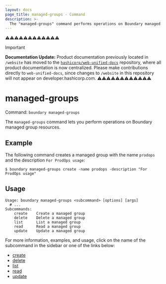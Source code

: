```yaml
---
layout: docs
page_title: managed-groups - Command
description: >-
  The "managed-groups" command performs operations on Boundary managed group resources. Managed groups represent collections of accounts.
---
```


⚠️⚠️⚠️⚠️⚠️⚠️⚠️⚠️⚠️⚠️⚠️⚠️
> [!IMPORTANT]  
> **Documentation Update:** Product documentation previously located in `/website` has moved to the [`hashicorp/web-unified-docs`](https://github.com/hashicorp/web-unified-docs) repository, where all product documentation is now centralized. Please make contributions directly to `web-unified-docs`, since changes to `/website` in this repository will not appear on developer.hashicorp.com.
⚠️⚠️⚠️⚠️⚠️⚠️⚠️⚠️⚠️⚠️⚠️⚠️

# managed-groups

Command: `boundary managed-groups`

The `managed-groups` command lets you perform operations on Boundary managed group resources.

## Example

The following command creates a managed group with the name `prodops` and the description `For ProdOps usage`:

```shell-session
$ boundary managed-groups create -name prodops -description "For ProdOps usage"
```

## Usage

<CodeBlockConfig hideClipboard>

```shell-session
Usage: boundary managed-groups <subcommand> [options] [args]
  # ...
Subcommands:
    create    Create a managed group
    delete    Delete a managed group
    list      List a managed group
    read      Read a managed group
    update    Update a managed group
```

</CodeBlockConfig>

For more information, examples, and usage, click on the name
of the subcommand in the sidebar or one of the links below:

- [create](/boundary/docs/commands/managed-groups/create)
- [delete](/boundary/docs/commands/managed-groups/delete)
- [list](/boundary/docs/commands/managed-groups/list)
- [read](/boundary/docs/commands/managed-groups/read)
- [update](/boundary/docs/commands/managed-groups/update)
